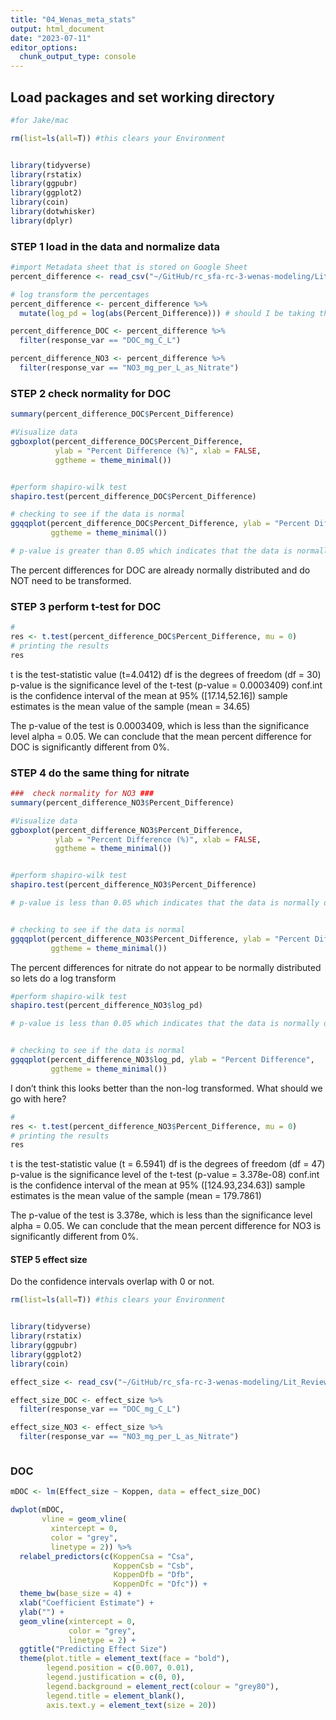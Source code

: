 ```yaml
---
title: "04_Wenas_meta_stats"
output: html_document
date: "2023-07-11"
editor_options: 
  chunk_output_type: console
---
```


## Load packages and set working directory
```r
#for Jake/mac

rm(list=ls(all=T)) #this clears your Environment


library(tidyverse)
library(rstatix)
library(ggpubr)
library(ggplot2)
library(coin)
library(dotwhisker)
library(dplyr)

```


### STEP 1 load in the data and normalize data ###
```r
#import Metadata sheet that is stored on Google Sheet 
percent_difference <- read_csv("~/GitHub/rc_sfa-rc-3-wenas-modeling/Lit_Review_Fig/Output_for_analysis/analyte_table_DOC_no3.csv")

# log transform the percentages 
percent_difference <- percent_difference %>% 
  mutate(log_pd = log(abs(Percent_Difference))) # should I be taking the absolute value of the negative percent_differences?

percent_difference_DOC <- percent_difference %>% 
  filter(response_var == "DOC_mg_C_L")

percent_difference_NO3 <- percent_difference %>% 
  filter(response_var == "NO3_mg_per_L_as_Nitrate")

```

### STEP 2 check normality for DOC ###
```r
summary(percent_difference_DOC$Percent_Difference)

#Visualize data
ggboxplot(percent_difference_DOC$Percent_Difference, 
          ylab = "Percent Difference (%)", xlab = FALSE,
          ggtheme = theme_minimal())


#perform shapiro-wilk test
shapiro.test(percent_difference_DOC$Percent_Difference)

# checking to see if the data is normal 
ggqqplot(percent_difference_DOC$Percent_Difference, ylab = "Percent Difference",
         ggtheme = theme_minimal())

# p-value is greater than 0.05 which indicates that the data is normally distributed

```

The percent differences for DOC are already normally distributed and do NOT need to be transformed. 

### STEP 3 perform t-test for DOC ###
```r
# 
res <- t.test(percent_difference_DOC$Percent_Difference, mu = 0)
# printing the results
res

```
t is the test-statistic value (t=4.0412)
df is the degrees of freedom (df = 30)
p-value is the significance level of the t-test (p-value = 0.0003409)
conf.int is the confidence interval of the mean at 95% ([17.14,52.16])
sample estimates is the mean value of the sample (mean = 34.65)

The p-value of the test is 0.0003409, which is less than the significance level alpha = 0.05. We can conclude that the mean percent difference for DOC is significantly different from 0%. 

### STEP 4 do the same thing for nitrate  ###

```r
###  check normality for NO3 ###
summary(percent_difference_NO3$Percent_Difference)

#Visualize data
ggboxplot(percent_difference_NO3$Percent_Difference, 
          ylab = "Percent Difference (%)", xlab = FALSE,
          ggtheme = theme_minimal())


#perform shapiro-wilk test
shapiro.test(percent_difference_NO3$Percent_Difference)

# p-value is less than 0.05 which indicates that the data is normally distributed


# checking to see if the data is normal 
ggqqplot(percent_difference_NO3$Percent_Difference, ylab = "Percent Difference",
         ggtheme = theme_minimal())
```

The percent differences for nitrate do not appear to be normally distributed so lets do a log transform 

```r
#perform shapiro-wilk test
shapiro.test(percent_difference_NO3$log_pd)

# p-value is less than 0.05 which indicates that the data is normally distributed


# checking to see if the data is normal 
ggqqplot(percent_difference_NO3$log_pd, ylab = "Percent Difference",
         ggtheme = theme_minimal())
```
I don't think this looks better than the non-log transformed. What should we go with here?


```r
# 
res <- t.test(percent_difference_NO3$Percent_Difference, mu = 0)
# printing the results
res

```
t is the test-statistic value (t = 6.5941)
df is the degrees of freedom (df = 47)
p-value is the significance level of the t-test (p-value = 3.378e-08)
conf.int is the confidence interval of the mean at 95% ([124.93,234.63])
sample estimates is the mean value of the sample (mean = 179.7861)

The p-value of the test is 3.378e, which is less than the significance level alpha = 0.05. We can conclude that the mean percent difference for NO3 is significantly different from 0%. 




#### STEP 5 effect size #### 
Do the confidence intervals overlap with 0 or not. 
```r
rm(list=ls(all=T)) #this clears your Environment


library(tidyverse)
library(rstatix)
library(ggpubr)
library(ggplot2)
library(coin)

effect_size <- read_csv("~/GitHub/rc_sfa-rc-3-wenas-modeling/Lit_Review_Fig/Output_for_analysis/analyte_table_effect_DOC_no3.csv")

effect_size_DOC <- effect_size %>% 
  filter(response_var == "DOC_mg_C_L")

effect_size_NO3 <- effect_size %>% 
  filter(response_var == "NO3_mg_per_L_as_Nitrate")



```

### DOC ### 
```r
mDOC <- lm(Effect_size ~ Koppen, data = effect_size_DOC)

dwplot(mDOC,
       vline = geom_vline(
         xintercept = 0,
         color = "grey",
         linetype = 2)) %>% 
  relabel_predictors(c(KoppenCsa = "Csa",
                       KoppenCsb = "Csb",
                       KoppenDfb = "Dfb",
                       KoppenDfc = "Dfc")) +
  theme_bw(base_size = 4) +
  xlab("Coefficient Estimate") +
  ylab("") +
  geom_vline(xintercept = 0,
             color = "grey",
             linetype = 2) +
  ggtitle("Predicting Effect Size")
  theme(plot.title = element_text(face = "bold"),
        legend.position = c(0.007, 0.01),
        legend.justification = c(0, 0),
        legend.background = element_rect(colour = "grey80"),
        legend.title = element_blank(),
        axis.text.y = element_text(size = 20))

```



















